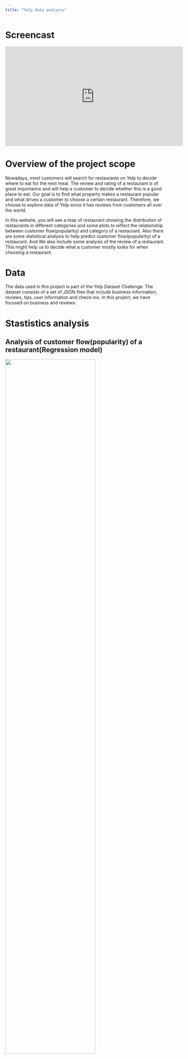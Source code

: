 ```yaml
---
title: "Yelp data analysis"
---
```


# Screencast

<iframe width="560" height="315" src="http://www.youtube.com/embed/9bZkp7q19f0?rel=0" frameborder="0" allowfullscreen></iframe>

# Overview of the project scope
Nowadays, most customers will search for restaurants on Yelp to decide where to eat for the next meal. The review and rating of a restaurant is of great importance and will help a customer to decide whether this is a good place to eat. Our goal is to find what property makes a restaurant popular and what drives a customer to choose a certain restaurant. Therefore, we choose to explore data of Yelp since it has reviews from customers all over the world.  

In this website, you will see a map of restaurant showing the distribution of restaurants in different categories and some plots to reflect the relationship between customer flow(popularity) and category of a restaurant. Also there are some statistical analysis to help predict customer flow(popularity) of a restaurant. And  We also include some analysis of the review of a restaurant. This might help us to decide what a customer mostly looks for when choosing a restaurant.

# Data
The data used in this project is part of the Yelp Dataset Challenge. The dataset consists of a set of JSON files that include business information, reviews, tips, user information and check-ins. In this project, we have focused on business and reviews.  

# Stastistics analysis
## Analysis of customer flow(popularity) of a restaurant(Regression model)
<img src="images/unnamed-chunk-8-1.jpg" style="width:75%">


## Conclusion
After constructing the regression model, we find there is association between number of review and stars, category, location, price range and business hours of a restaurant. We can see from the plots above that the model fits well.

# Visualizations
## Bubble plot showing the distribution of ratings across different categories
<img src="images/bubble plot-1.jpg" style="width:75%">

## Bubble plot showing the distribution of ratings across different cities
<img src="images/bubble plot2-1.jpg" style="width:75%">


### Conclusion
We can see that most restaurants have main rating level are around 4.0 and 3.5. It seems that the mean rating levels among these categories and cities would be similar.

## Positivity Bar chart
<img src="images/positive bar.jpg" style="width:75%">

## Positivity Density
<img src="images/Positivity Density-1.jpg" style="width:75%">


### Conclusion
This histogram of positivity scores shows that 1-star reviews have lower positivity compared to 4 or 5-star reviews. 

## Negativity Bar Chart
<img src="images/negative bar.jpg" style="width:75%">

## Negativity Density
<img src="images/Negativity Density-1.jpg" style="width:75%">




### Conclusion
The histogram of negative reviews looks much different than the positive one. The chart is heavily skewed right. We can see that 5-star reviews aren’t completely positive all the time, though they have lower negativity than the 1 star reviews.

## Word cloud
### 5-star reviews
<img src="images/wordcloud_output_of_positive_reviews.jpg" style="width:75%">

### 1-star reviews
<img src="images/wordcloud_output_of_negative_reviews.jpg" style="width:75%">


#### Conclusion
The 5-star reviews contain many instances like “love”, “amazing”, “delicious”, “friendly”. On the contrast, the 1-star reviews use very little positive language, and instead using words like “minutes”, “horrible”, ”worst”, “frozen”, presumably after long and unfortunate waits at the establishment, and the food were not good either. 

## Customized ring plot 
<img src="images/donut charts-1.jpg" style="width:75%">


### Conclusion
From all the analysis above, we can conclude that Yelp reviews’ star ratings are significantly associated. Yelp reviews with 5-star are generally positive while Yelp reviews with 1-star are generally negative. 

# Results
Through linear regression we find that the passenger flows shown by number of review are affected by stars, cities, categories, prices and their working hours. For business owners, we may suggest that they don’t need to pay attention to the opening hours, although there’re some relationships between business hours and passenger flows. Instead, they should improve their customers exprience to receive feedbacks with higher stars.

## Usefulness of the results
Words that are frequently mentioned in reviews on Yelp might reflect what people most care when going to a restaurant. This is of great imporance as it helps restaurants to put more efforts on certain aspects and improve their business. 